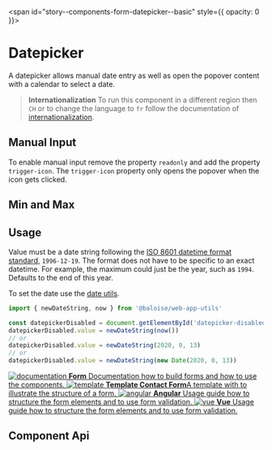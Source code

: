 
<span id="story--components-form-datepicker--basic" style={{ opacity: 0 }}></span>

# Datepicker

A datepicker allows manual date entry as well as open the popover content with a calendar to select a date.

> **Internationalization** To run this component in a different region then `CH` or to change the language to `fr` follow the documentation of [internationalization](?path=/docs/getting-started-internationalization--page).

<Canvas className="has-visible-overflow">
  <Story id="components-form-datepicker--basic" />
</Canvas>

## Manual Input

To enable manual input remove the property `readonly` and add the property `trigger-icon`.
The `trigger-icon` property only opens the popover when the icon gets clicked.

<Canvas className="has-visible-overflow">
  <Story id="components-form-datepicker--manual-input" />
</Canvas>

## Min and Max

<Canvas className="has-visible-overflow">
  <Story id="components-form-datepicker--min-and-max" />
</Canvas>

## Usage

Value must be a date string following the [ISO 8601 datetime format standard](https://www.w3.org/TR/NOTE-datetime),
`1996-12-19`. The format does not have to be specific to an exact datetime.
For example, the maximum could just be the year, such as `1994`. Defaults to the end of this year.

To set the date use the [date utils](https://github.com/baloise/web-app-utils/blob/master/packages/utils/README.md).

```typescript
import { newDateString, now } from '@baloise/web-app-utils'

const datepickerDisabled = document.getElementById('datepicker-disabled')
datepickerDisabled.value = newDateString(now())
// or
datepickerDisabled.value = newDateString(2020, 0, 13)
// or
datepickerDisabled.value = newDateString(new Date(2020, 0, 13))
```


<div className="link-list">
  <a className="link-item" href="?path=/docs/design-form--page">
    <img src={IconDocument} alt="documentation" />
    <span>
      <strong>Form</strong>
      Documentation how to build forms and how to use the components.
    </span>
  </a>
  <a className="link-item" href="?path=/story/design-common-templates--contact-form">
    <img src={IconAccount} alt="template" />
    <span>
      <strong>Template Contact Form</strong>A template with to illustrate the structure of a form.
    </span>
  </a>
  <a className="link-item" href="?path=/docs/getting-started-angular-usage-of-form-validation--page">
    <img src={AngularLogo} alt="angular" />
    <span>
      <strong>Angular</strong>
      Usage guide how to structure the form elements and to use form validation.
    </span>
  </a>
  <a className="link-item" href="?path=/docs/getting-started-vue-usage-of-form-validation--page">
    <img src={VueLogo} alt="vue" />
    <span>
      <strong>Vue</strong>
      Usage guide how to structure the form elements and to use form validation.
    </span>
  </a>
</div>

## Component Api

<Description markdown={readme} />

<br />


<Description markdown={testing} />

<bal-doc-github link="/components/form/bal-datepicker/stories/bal-datepicker.docs.mdx"></bal-doc-github>
